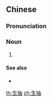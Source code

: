 ==Chinese==
{{zh-forms}}
{{wikipedia|lang=zh}}

===Pronunciation===
{{zh-pron
|m=shēngchōu
|c=saang1 cau1
|cat=n
}}

===Noun===
{{zh-noun}}

# {{w|Soy sauce#Brewed|light soy sauce}}

====See also====
* {{zh-l|老抽}}

[[th:生抽]]
[[zh:生抽]]